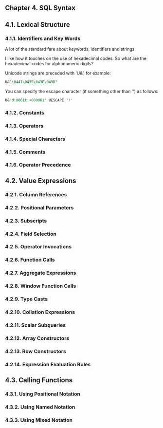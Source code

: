 
Chapter 4. SQL Syntax
---------------------

[//]: # ( Only have 1 script per main subheading 4.1, 4.2, 4.3 )
[//]: # ( The rest can be subheadings within each document. Otherwise you'll end up with thousands of scripts!! )



4.1. Lexical Structure
----------------------

### 4.1.1. Identifiers and Key Words ###

A lot of the standard fare about keywords, identifiers and strings.

I like how it touches on the use of hexadecimal codes. So what are the hexadecimal codes for alphanumeric digits?

Unicode strings are preceded with 'U&', for example:

```sql

U&"\0441\043B\043E\043D"

```

You can specify the escape character (if something other than '\') as follows:

```sql

U&"d!0061t!+000061" UESCAPE '!'

```

### 4.1.2. Constants ###



### 4.1.3. Operators ###
### 4.1.4. Special Characters ###
### 4.1.5. Comments ###
### 4.1.6. Operator Precedence ###

4.2. Value Expressions
----------------------

### 4.2.1. Column References ###
### 4.2.2. Positional Parameters ###
### 4.2.3. Subscripts ###
### 4.2.4. Field Selection ###
### 4.2.5. Operator Invocations ###
### 4.2.6. Function Calls ###
### 4.2.7. Aggregate Expressions ###
### 4.2.8. Window Function Calls ###
### 4.2.9. Type Casts ###
### 4.2.10. Collation Expressions ###
### 4.2.11. Scalar Subqueries ###
### 4.2.12. Array Constructors ###
### 4.2.13. Row Constructors ###
### 4.2.14. Expression Evaluation Rules ###

4.3. Calling Functions
----------------------

### 4.3.1. Using Positional Notation ###
### 4.3.2. Using Named Notation ###
### 4.3.3. Using Mixed Notation ###

